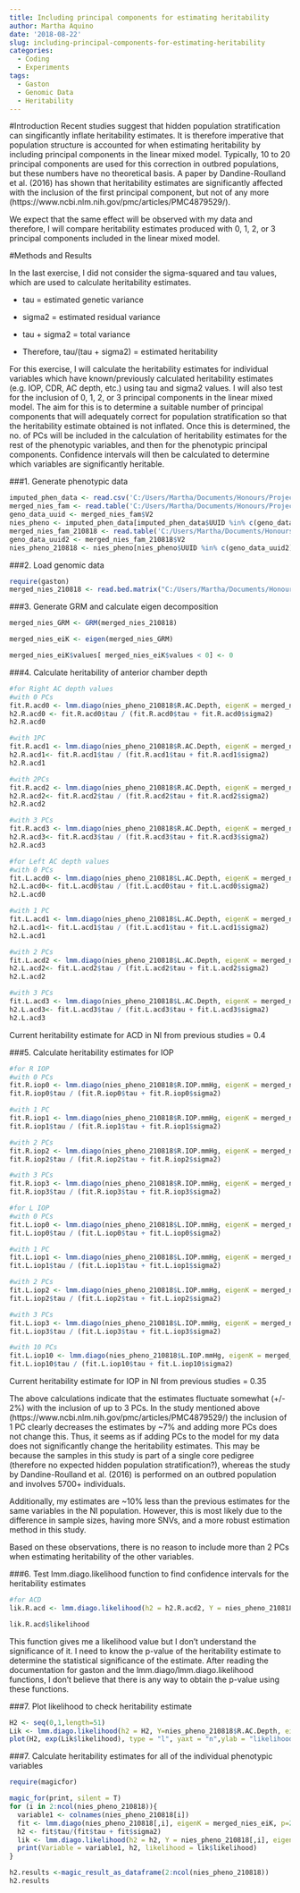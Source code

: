 ```yaml
---
title: Including principal components for estimating heritability
author: Martha Aquino
date: '2018-08-22'
slug: including-principal-components-for-estimating-heritability
categories:
  - Coding
  - Experiments
tags:
  - Gaston
  - Genomic Data
  - Heritability
---
```


#Introduction
Recent studies suggest that hidden population stratification can singificantly inflate heritability estimates. It is therefore imperative that population structure is accounted for when estimating heritability by including principal components in the linear mixed model. Typically, 10 to 20 principal components are used for this correction in outbred populations, but these numbers have no theoretical basis. A paper by Dandine-Roulland et al. (2016) has shown that heritability estimates are significantly affected with the inclusion of the first principal component, but not of any more (https://www.ncbi.nlm.nih.gov/pmc/articles/PMC4879529/). 

We expect that the same effect will be observed with my data and therefore, I will compare heritability estimates produced with 0, 1, 2, or 3 principal components included in the linear mixed model. 

#Methods and Results 

In the last exercise, I did not consider the sigma-squared and tau values, which are used to calculate heritability estimates. 

  - tau = estimated genetic variance 
  
  - sigma2 = estimated residual variance 
  
  - tau + sigma2 = total variance
  
  - Therefore, tau/(tau + sigma2) = estimated heritability
  
For this exercise, I will calculate the heritability estimates for individual variables which have known/previously calculated heritability estimates (e.g. IOP, CDR, AC depth, etc.) using tau and sigma2 values. I will also test for the inclusion of 0, 1, 2, or 3 principal components in the linear mixed model. The aim for this is to determine a suitable number of principal components that will adequately correct for population stratification so that the heritability estimate obtained is not inflated. Once this is determined, the no. of PCs will be included in the calculation of heritability estimates for the rest of the phenotypic variables, and then for the phenotypic principal components. Confidence intervals will then be calculated to determine which variables are significantly heritable. 

###1. Generate phenotypic data
```r
imputed_phen_data <- read.csv('C:/Users/Martha/Documents/Honours/Project/honours.project/imputed_phenotypic_data_uvaf.csv', header = T)
merged_nies_fam <- read.table('C:/Users/Martha/Documents/Honours/Project/honours.project/Data/merged_nies_filtered.fam', header = F)
geno_data_uuid <- merged_nies_fam$V2
nies_pheno <- imputed_phen_data[imputed_phen_data$UUID %in% c(geno_data_uuid), ]
merged_nies_fam_210818 <- read.table('C:/Users/Martha/Documents/Honours/Project/honours.project/Data/merged_nies/merged_nies_geno_210818.fam', header = F)
geno_data_uuid2 <- merged_nies_fam_210818$V2
nies_pheno_210818 <- nies_pheno[nies_pheno$UUID %in% c(geno_data_uuid2), ] #final phenotypic data set
```

###2. Load genomic data 
```r
require(gaston)
merged_nies_210818 <- read.bed.matrix("C:/Users/Martha/Documents/Honours/Project/honours.project/Data/merged_nies/merged_nies_geno_210818.bed")
```

###3. Generate GRM and calculate eigen decomposition 
```r
merged_nies_GRM <- GRM(merged_nies_210818)

merged_nies_eiK <- eigen(merged_nies_GRM)

merged_nies_eiK$values[ merged_nies_eiK$values < 0] <- 0
```

###4. Calculate heritability of anterior chamber depth 
```r
#for Right AC depth values
#with 0 PCs
fit.R.acd0 <- lmm.diago(nies_pheno_210818$R.AC.Depth, eigenK = merged_nies_eiK)
h2.R.acd0 <- fit.R.acd0$tau / (fit.R.acd0$tau + fit.R.acd0$sigma2)
h2.R.acd0

#with 1PC
fit.R.acd1 <- lmm.diago(nies_pheno_210818$R.AC.Depth, eigenK = merged_nies_eiK, p = 1)
h2.R.acd1<- fit.R.acd1$tau / (fit.R.acd1$tau + fit.R.acd1$sigma2)
h2.R.acd1

#with 2PCs
fit.R.acd2 <- lmm.diago(nies_pheno_210818$R.AC.Depth, eigenK = merged_nies_eiK, p = 2)
h2.R.acd2<- fit.R.acd2$tau / (fit.R.acd2$tau + fit.R.acd2$sigma2)
h2.R.acd2

#with 3 PCs
fit.R.acd3 <- lmm.diago(nies_pheno_210818$R.AC.Depth, eigenK = merged_nies_eiK, p = 3)
h2.R.acd3<- fit.R.acd3$tau / (fit.R.acd3$tau + fit.R.acd3$sigma2)
h2.R.acd3

#for Left AC depth values
#with 0 PCs
fit.L.acd0 <- lmm.diago(nies_pheno_210818$L.AC.Depth, eigenK = merged_nies_eiK)
h2.L.acd0<- fit.L.acd0$tau / (fit.L.acd0$tau + fit.L.acd0$sigma2)
h2.L.acd0

#with 1 PC
fit.L.acd1 <- lmm.diago(nies_pheno_210818$L.AC.Depth, eigenK = merged_nies_eiK, p = 1)
h2.L.acd1<- fit.L.acd1$tau / (fit.L.acd1$tau + fit.L.acd1$sigma2)
h2.L.acd1

#with 2 PCs
fit.L.acd2 <- lmm.diago(nies_pheno_210818$L.AC.Depth, eigenK = merged_nies_eiK, p = 2)
h2.L.acd2<- fit.L.acd2$tau / (fit.L.acd2$tau + fit.L.acd2$sigma2)
h2.L.acd2

#with 3 PCs
fit.L.acd3 <- lmm.diago(nies_pheno_210818$L.AC.Depth, eigenK = merged_nies_eiK, p = 3)
h2.L.acd3<- fit.L.acd3$tau / (fit.L.acd3$tau + fit.L.acd3$sigma2)
h2.L.acd3
```

Current heritability estimate for ACD in NI from previous studies = 0.4

###5. Calculate heritability estimates for IOP
```r
#for R IOP
#with 0 PCs
fit.R.iop0 <- lmm.diago(nies_pheno_210818$R.IOP.mmHg, eigenK = merged_nies_eiK)
fit.R.iop0$tau / (fit.R.iop0$tau + fit.R.iop0$sigma2)

#with 1 PC
fit.R.iop1 <- lmm.diago(nies_pheno_210818$R.IOP.mmHg, eigenK = merged_nies_eiK, p = 1)
fit.R.iop1$tau / (fit.R.iop1$tau + fit.R.iop1$sigma2)

#with 2 PCs
fit.R.iop2 <- lmm.diago(nies_pheno_210818$R.IOP.mmHg, eigenK = merged_nies_eiK, p = 2)
fit.R.iop2$tau / (fit.R.iop2$tau + fit.R.iop2$sigma2)

#with 3 PCs
fit.R.iop3 <- lmm.diago(nies_pheno_210818$R.IOP.mmHg, eigenK = merged_nies_eiK, p = 3)
fit.R.iop3$tau / (fit.R.iop3$tau + fit.R.iop3$sigma2)

#for L IOP
#with 0 PCs
fit.L.iop0 <- lmm.diago(nies_pheno_210818$L.IOP.mmHg, eigenK = merged_nies_eiK)
fit.L.iop0$tau / (fit.L.iop0$tau + fit.L.iop0$sigma2)

#with 1 PC
fit.L.iop1 <- lmm.diago(nies_pheno_210818$L.IOP.mmHg, eigenK = merged_nies_eiK, p = 1)
fit.L.iop1$tau / (fit.L.iop1$tau + fit.L.iop1$sigma2)

#with 2 PCs
fit.L.iop2 <- lmm.diago(nies_pheno_210818$L.IOP.mmHg, eigenK = merged_nies_eiK, p = 2)
fit.L.iop2$tau / (fit.L.iop2$tau + fit.L.iop2$sigma2)

#with 3 PCs
fit.L.iop3 <- lmm.diago(nies_pheno_210818$L.IOP.mmHg, eigenK = merged_nies_eiK, p = 3)
fit.L.iop3$tau / (fit.L.iop3$tau + fit.L.iop3$sigma2)

#with 10 PCs
fit.L.iop10 <- lmm.diago(nies_pheno_210818$L.IOP.mmHg, eigenK = merged_nies_eiK, p = 10)
fit.L.iop10$tau / (fit.L.iop10$tau + fit.L.iop10$sigma2)
```

Current heritability estimate for IOP in NI from previous studies = 0.35

The above calculations indicate that the estimates fluctuate somewhat (+/- 2%) with the inclusion of up to 3 PCs. In the study mentioned above (https://www.ncbi.nlm.nih.gov/pmc/articles/PMC4879529/) the inclusion of 1 PC clearly decreases the estimates by ~7% and adding more PCs does not change this. Thus, it seems as if adding PCs to the model for my data does not significantly change the heritability estimates. This may be because the samples in this study is part of a single core pedigree (therefore no expected hidden population stratification?), whereas the study by Dandine-Roulland et al. (2016) is performed on an outbred population and involves 5700+ individuals. 

Additionally, my estimates are ~10% less than the previous estimates for the same variables in the NI population. However, this is most likely due to the difference in sample sizes, having more SNVs, and a more robust estimation method in this study. 

Based on these observations, there is no reason to include more than 2 PCs when estimating heritability of the other variables. 

###6. Test lmm.diago.likelihood function to find confidence intervals for the heritability estimates 
```r
#for ACD
lik.R.acd <- lmm.diago.likelihood(h2 = h2.R.acd2, Y = nies_pheno_210818$R.AC.Depth, eigenK = merged_nies_eiK, p=2)

lik.R.acd$likelihood
```

This function gives me a likelihood value but I don't understand the significance of it. I need to know the p-value of the heritability estimate to determine the statistical significance of the estimate. After reading the documentation for gaston and the lmm.diago/lmm.diago.likelihood functions, I don't believe that there is any way to obtain the p-value using these functions.

###7. Plot likelihood to check heritability estimate
```r
H2 <- seq(0,1,length=51)
Lik <- lmm.diago.likelihood(h2 = H2, Y=nies_pheno_210818$R.AC.Depth, eigenK = merged_nies_eiK, p=2)
plot(H2, exp(Lik$likelihood), type = "l", yaxt = "n",ylab = "likelihood", main = "Right ACD")
```


###7. Calculate heritability estimates for all of the individual phenotypic variables
```r
require(magicfor)

magic_for(print, silent = T)
for (i in 2:ncol(nies_pheno_210818)){
  variable1 <- colnames(nies_pheno_210818[i])
  fit <- lmm.diago(nies_pheno_210818[,i], eigenK = merged_nies_eiK, p=2)
  h2 <- fit$tau/(fit$tau + fit$sigma2)
  lik <- lmm.diago.likelihood(h2 = h2, Y = nies_pheno_210818[,i], eigenK = merged_nies_eiK, p=2)
  print(Variable = variable1, h2, likelihood = lik$likelihood)
}

h2.results <-magic_result_as_dataframe(2:ncol(nies_pheno_210818))
h2.results
```


